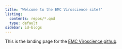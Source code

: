 ```yaml
---
title: "Welcome to the EMC Viroscience site!"
listing:
  contents: repos/*.qmd
  type: default
sidebar: id-blogs
---
```


This is the landing page for the [EMC Viroscience github](https://github.com/EMC-Viroscience). 
